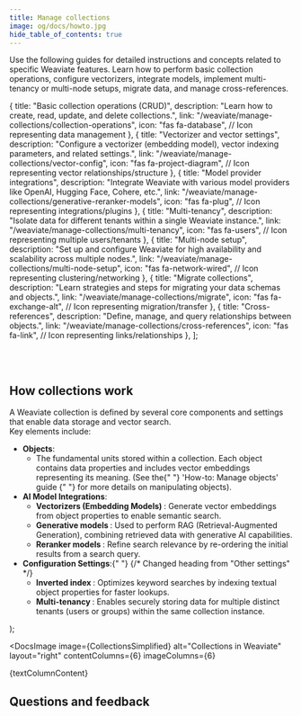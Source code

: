```yaml
---
title: Manage collections
image: og/docs/howto.jpg
hide_table_of_contents: true
---
```


Use the following guides for detailed instructions and concepts related to specific Weaviate features. Learn how to perform basic collection operations, configure vectorizers, integrate models, implement multi-tenancy or multi-node setups, migrate data, and manage cross-references.


  {
    title: "Basic collection operations (CRUD)",
    description: "Learn how to create, read, update, and delete collections.",
    link: "/weaviate/manage-collections/collection-operations",
    icon: "fas fa-database", // Icon representing data management
  },
  {
    title: "Vectorizer and vector settings",
    description:
      "Configure a vectorizer (embedding model), vector indexing parameters, and related settings.",
    link: "/weaviate/manage-collections/vector-config",
    icon: "fas fa-project-diagram", // Icon representing vector relationships/structure
  },
  {
    title: "Model provider integrations",
    description:
      "Integrate Weaviate with various model providers like OpenAI, Hugging Face, Cohere, etc.",
    link: "/weaviate/manage-collections/generative-reranker-models",
    icon: "fas fa-plug", // Icon representing integrations/plugins
  },
  {
    title: "Multi-tenancy",
    description:
      "Isolate data for different tenants within a single Weaviate instance.",
    link: "/weaviate/manage-collections/multi-tenancy",
    icon: "fas fa-users", // Icon representing multiple users/tenants
  },
  {
    title: "Multi-node setup",
    description:
      "Set up and configure Weaviate for high availability and scalability across multiple nodes.",
    link: "/weaviate/manage-collections/multi-node-setup",
    icon: "fas fa-network-wired", // Icon representing clustering/networking
  },
  {
    title: "Migrate collections",
    description:
      "Learn strategies and steps for migrating your data schemas and objects.",
    link: "/weaviate/manage-collections/migrate",
    icon: "fas fa-exchange-alt", // Icon representing migration/transfer
  },
  {
    title: "Cross-references",
    description: "Define, manage, and query relationships between objects.",
    link: "/weaviate/manage-collections/cross-references",
    icon: "fas fa-link", // Icon representing links/relationships
  },
];

<br />
<CardsSection items={specificGuidesData} />
<br />

## How collections work

A Weaviate collection is defined by several core components and settings that enable data storage and vector search.  
Key elements include:


  <ul>
    <li>
      <b>Objects</b>:
      <ul>
        <li>
          The fundamental units stored within a collection. Each object contains
          data properties and includes vector embeddings representing its
          meaning. (See the{" "}
          <Link to="/weaviate/manage-objects">
            'How-to: Manage objects' guide
          </Link>{" "}
          for more details on manipulating objects).
        </li>
      </ul>
    </li>
    <li>
      <b>AI Model Integrations</b>:
      <ul>
        <li>
          <b>
            <Link to="/weaviate/manage-collections/vector-config">
              Vectorizers (Embedding Models)
            </Link>
          </b>
          : Generate vector embeddings from object properties to enable semantic
          search.
        </li>
        <li>
          <b>
            <Link to="/weaviate/manage-collections/generative-reranker-models">
              Generative models
            </Link>
          </b>
          : Used to perform RAG (Retrieval-Augmented Generation), combining retrieved
          data with generative AI capabilities.
        </li>
        <li>
          <b>
            <Link to="/weaviate/manage-collections/generative-reranker-models">
              Reranker models
            </Link>
          </b>
          : Refine search relevance by re-ordering the initial results from a search
          query.
        </li>
      </ul>
    </li>
    <li>
      <b>Configuration Settings</b>:{" "}
      {/* Changed heading from "Other settings" */}
      <ul>
        <li>
          <b>
            <Link to="/weaviate/manage-collections/collection-operations#set-inverted-index-parameters">
              Inverted index
            </Link>
          </b>
          : Optimizes keyword searches by indexing textual object properties for
          faster lookups.
        </li>
        <li>
          <b>
            <Link to="/weaviate/manage-collections/multi-tenancy">
              Multi-tenancy
            </Link>
          </b>
          : Enables securely storing data for multiple distinct tenants (users or
          groups) within the same collection instance.
        </li>
      </ul>
    </li>
  </ul>
);

<DocsImage
  image={CollectionsSimplified}
  alt="Collections in Weaviate"
  layout="right"
  contentColumns={6}
  imageColumns={6}
>
  {textColumnContent}
</DocsImage>

## Questions and feedback


<DocsFeedback />
